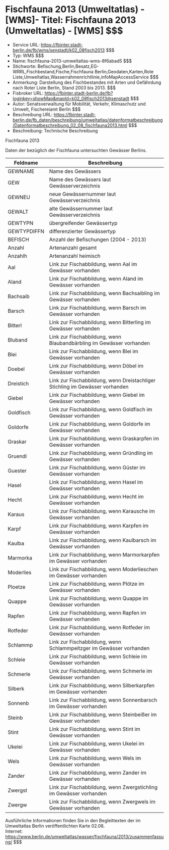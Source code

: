 # Fischfauna 2013 (Umweltatlas) - [WMS]- Titel: Fischfauna 2013 (Umweltatlas) - [WMS] $$$
- Service URL: https://fbinter.stadt-berlin.de/fb/wms/senstadt/k02_08fisch2013 $$$
- Typ: WMS $$$
- Name: fischfauna-2013-umweltatlas-wms-8f6abad5 $$$
- Stichworte: Befischung,Berlin,Besatz,EG-WRRL,Fischbestand,Fische,Fischfauna Berlin,Geodaten,Karten,Rote Liste,Umweltatlas,Wasserrahmenrichtlinie,infoMapAccessService $$$
- Anmerkung: Darstellung des Fischbestandes mit Arten und Gefährdung nach Roter Liste Berlin, Stand 2003 bis 2013. $$$
- Fisbroker URL: https://fbinter.stadt-berlin.de/fb?loginkey=showMap&mapId=k02_08fisch2013@senstadt $$$
- Autor: Senatsverwaltung für Mobilität, Verkehr, Klimaschutz und Umwelt, Fischereiamt Berlin $$$
- Beschreibung URL: https://fbinter.stadt-berlin.de/fb_daten/beschreibung/umweltatlas/datenformatbeschreibung/Datenformatbeschreibung_02_08_fischfauna2013.html $$$
- Beschreibung: Technische Beschreibung 

Fischfauna 2013

Daten der bezüglich der Fischfauna untersuchten Gewässer Berlins. 

| Feldname    | Beschreibung                                                                 |
| ----------- | ---------------------------------------------------------------------------- |
| GEWNAME     | Name des Gewässers                                                           |
| GEW         | Name des Gewässers laut Gewässerverzeichnis                                  |
| GEWNEU      | neue Gewässernummer laut Gewässerverzeichnis                                 |
| GEWALT      | alte Gewässernummer laut Gewässerverzeichnis                                 |
| GEWTYPN     | übergreifender Gewässertyp                                                   |
| GEWTYPDIFFN | differenzierter Gewässertyp                                                  |
| BEFISCH     | Anzahl der Befischungen (2004 - 2013)                                        |
| Anzahl      | Artenanzahl gesamt                                                           |
| Anzahlh     | Artenanzahl heimisch                                                         |
| Aal         | Link zur Fischabbildung, wenn Aal im Gewässer vorhanden                      |
| Aland       | Link zur Fischabbildung, wenn Aland im Gewässer vorhanden                    |
| Bachsaib    | Link zur Fischabbildung, wenn Bachsaibling im Gewässer vorhanden             |
| Barsch      | Link zur Fischabbildung, wenn Barsch im Gewässer vorhanden                   |
| Bitterl     | Link zur Fischabbildung, wenn Bitterling im Gewässer vorhanden               |
| Bluband     | Link zur Fischabbildung, wenn Blaubandbärbling im Gewässer vorhanden         |
| Blei        | Link zur Fischabbildung, wenn Blei im Gewässer vorhanden                     |
| Doebel      | Link zur Fischabbildung, wenn Döbel im Gewässer vorhanden                    |
| Dreistich   | Link zur Fischabbildung, wenn Dreistachliger Stichling im Gewässer vorhanden |
| Giebel      | Link zur Fischabbildung, wenn Giebel im Gewässer vorhanden                   |
| Goldfisch   | Link zur Fischabbildung, wenn Goldfisch im Gewässer vorhanden                |
| Goldorfe    | Link zur Fischabbildung, wenn Goldorfe im Gewässer vorhanden                 |
| Graskar     | Link zur Fischabbildung, wenn Graskarpfen im Gewässer vorhanden              |
| Gruendl     | Link zur Fischabbildung, wenn Gründling im Gewässer vorhanden                |
| Guester     | Link zur Fischabbildung, wenn Güster im Gewässer vorhanden                   |
| Hasel       | Link zur Fischabbildung, wenn Hasel im Gewässer vorhanden                    |
| Hecht       | Link zur Fischabbildung, wenn Hecht im Gewässer vorhanden                    |
| Karaus      | Link zur Fischabbildung, wenn Karausche im Gewässer vorhanden                |
| Karpf       | Link zur Fischabbildung, wenn Karpfen im Gewässer vorhanden                  |
| Kaulba      | Link zur Fischabbildung, wenn Kaulbarsch im Gewässer vorhanden               |
| Marmorka    | Link zur Fischabbildung, wenn Marmorkarpfen im Gewässer vorhanden            |
| Moderlies   | Link zur Fischabbildung, wenn Moderlieschen im Gewässer vorhanden            |
| Ploetze     | Link zur Fischabbildung, wenn Plötze im Gewässer vorhanden                   |
| Quappe      | Link zur Fischabbildung, wenn Quappe im Gewässer vorhanden                   |
| Rapfen      | Link zur Fischabbildung, wenn Rapfen im Gewässer vorhanden                   |
| Rotfeder    | Link zur Fischabbildung, wenn Rotfeder im Gewässer vorhanden                 |
| Schlammp    | Link zur Fischabbildung, wenn Schlammpeitzger im Gewässer vorhanden          |
| Schleie     | Link zur Fischabbildung, wenn Schleie im Gewässer vorhanden                  |
| Schmerle    | Link zur Fischabbildung, wenn Schmerle im Gewässer vorhanden                 |
| Silberk     | Link zur Fischabbildung, wenn Silberkarpfen im Gewässer vorhanden            |
| Sonnenb     | Link zur Fischabbildung, wenn Sonnenbarsch im Gewässer vorhanden             |
| Steinb      | Link zur Fischabbildung, wenn Steinbeißer im Gewässer vorhanden              |
| Stint       | Link zur Fischabbildung, wenn Stint im Gewässer vorhanden                    |
| Ukelei      | Link zur Fischabbildung, wenn Ukelei im Gewässer vorhanden                   |
| Wels        | Link zur Fischabbildung, wenn Wels im Gewässer vorhanden                     |
| Zander      | Link zur Fischabbildung, wenn Zander im Gewässer vorhanden                   |
| Zwergst     | Link zur Fischabbildung, wenn Zwergstichling im Gewässer vorhanden           |
| Zwergw      | Link zur Fischabbildung, wenn Zwergwels im Gewässer vorhanden                |

Ausführliche Informationen finden Sie in den Begleittexten der im Umweltatlas Berlin veröffentlichten Karte 02.08.  
Internet: https://www.berlin.de/umweltatlas/wasser/fischfauna/2013/zusammenfassung/ $$$
